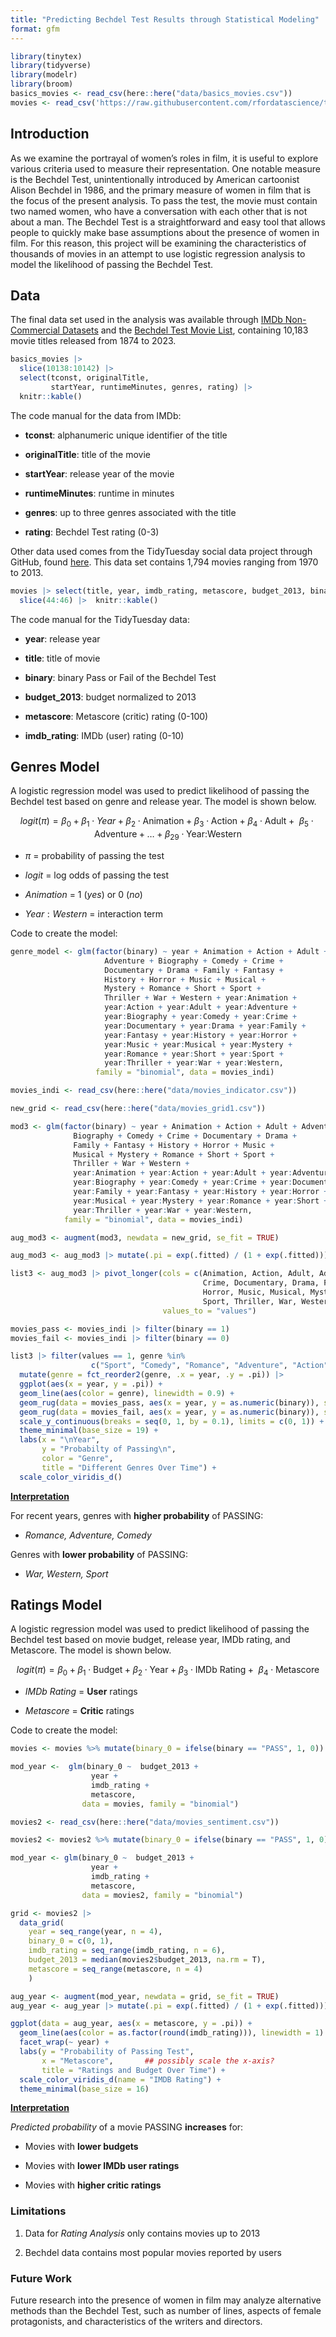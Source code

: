 ```yaml
---
title: "Predicting Bechdel Test Results through Statistical Modeling"
format: gfm
---
```



```r
library(tinytex)
library(tidyverse)
library(modelr)
library(broom)
basics_movies <- read_csv(here::here("data/basics_movies.csv"))
movies <- read_csv('https://raw.githubusercontent.com/rfordatascience/tidytuesday/master/data/2021/2021-03-09/movies.csv')
```


## Introduction

As we examine the portrayal of women's roles in film, it is useful to explore various criteria used to measure their representation. One notable measure is the Bechdel Test, unintentionally introduced by American cartoonist Alison Bechdel in 1986, and the primary measure of women in film that is the focus of the present analysis. To pass the test, the movie must contain two named women, who have a conversation with each other that is not about a man. The Bechdel Test is a straightforward and easy tool that allows people to quickly make base assumptions about the presence of women in film. For this reason, this project will be examining the characteristics of thousands of movies in an attempt to use logistic regression analysis to model the likelihood of passing the Bechdel Test. 

## Data

The final data set used in the analysis was available through [IMDb Non-Commercial Datasets](https://developer.imdb.com/non-commercial-datasets/) and the [Bechdel Test Movie List](https://bechdeltest.com/), containing 10,183 movie titles released from 1874 to 2023. 

```r
basics_movies |> 
  slice(10138:10142) |>
  select(tconst, originalTitle,
         startYear, runtimeMinutes, genres, rating) |> 
  knitr::kable() 
```

The code manual for the data from IMDb: 

 - **tconst**: alphanumeric unique identifier of the title
 
 - **originalTitle**: title of the movie
 
 - **startYear**: release year of the movie
 
 - **runtimeMinutes**: runtime in minutes
 
 - **genres**: up to three genres associated with the title
 
 - **rating**: Bechdel Test rating (0-3)


Other data used comes from the TidyTuesday social data project through GitHub, found [here](https://github.com/rfordatascience/tidytuesday/blob/master/data/2021/2021-03-09/readme.md). This data set contains 1,794 movies ranging from 1970 to 2013.  

```r
movies |> select(title, year, imdb_rating, metascore, budget_2013, binary) |> 
  slice(44:46) |>  knitr::kable() 
```

The code manual for the TidyTuesday data: 

- **year**: release year

- **title**: title of movie

- **binary**: binary Pass or Fail of the Bechdel Test

- **budget_2013**: budget normalized to 2013

- **metascore**: Metascore (critic) rating (0-100)

- **imdb_rating**: IMDb (user) rating (0-10)


## Genres Model

A logistic regression model was used to predict likelihood of passing the Bechdel test based on genre and release year. The model is shown below. 

$$
logit(\pi) = \beta_0 + \beta_1 \cdot Year + \beta_2 \cdot \text{Animation} + \beta_3 \cdot \text{Action} + \beta_4 \cdot \text{Adult} + \text{ } \beta_5 \cdot \text{Adventure} +\ldots + \beta_{29} \cdot \text{Year:Western}
$$

-   $\pi$ = probability of passing the test

-   $logit$ = log odds of passing the test

-   $Animation$ = 1 (*yes*) or 0 (*no*)

-   $Year:Western$ = interaction term

Code to create the model: 

```r
genre_model <- glm(factor(binary) ~ year + Animation + Action + Adult + 
                     Adventure + Biography + Comedy + Crime + 
                     Documentary + Drama + Family + Fantasy + 
                     History + Horror + Music + Musical +
                     Mystery + Romance + Short + Sport + 
                     Thriller + War + Western + year:Animation + 
                     year:Action + year:Adult + year:Adventure + 
                     year:Biography + year:Comedy + year:Crime +
                     year:Documentary + year:Drama + year:Family +
                     year:Fantasy + year:History + year:Horror + 
                     year:Music + year:Musical + year:Mystery + 
                     year:Romance + year:Short + year:Sport + 
                     year:Thriller + year:War + year:Western,
                   family = "binomial", data = movies_indi)
```



```r
movies_indi <- read_csv(here::here("data/movies_indicator.csv"))

new_grid <- read_csv(here::here("data/movies_grid1.csv"))

mod3 <- glm(factor(binary) ~ year + Animation + Action + Adult + Adventure +
              Biography + Comedy + Crime + Documentary + Drama +
              Family + Fantasy + History + Horror + Music +
              Musical + Mystery + Romance + Short + Sport +
              Thriller + War + Western +
              year:Animation + year:Action + year:Adult + year:Adventure +
              year:Biography + year:Comedy + year:Crime + year:Documentary + year:Drama +
              year:Family + year:Fantasy + year:History + year:Horror + year:Music +
              year:Musical + year:Mystery + year:Romance + year:Short + year:Sport +
              year:Thriller + year:War + year:Western, 
            family = "binomial", data = movies_indi)

aug_mod3 <- augment(mod3, newdata = new_grid, se_fit = TRUE)

aug_mod3 <- aug_mod3 |> mutate(.pi = exp(.fitted) / (1 + exp(.fitted)))

list3 <- aug_mod3 |> pivot_longer(cols = c(Animation, Action, Adult, Adventure, Biography, Comedy, 
                                           Crime, Documentary, Drama, Family, Fantasy, History, 
                                           Horror, Music, Musical, Mystery, Romance, Short, 
                                           Sport, Thriller, War, Western), names_to = "genre", 
                                  values_to = "values")

movies_pass <- movies_indi |> filter(binary == 1)
movies_fail <- movies_indi |> filter(binary == 0)

list3 |> filter(values == 1, genre %in% 
                  c("Sport", "Comedy", "Romance", "Adventure", "Action", "Documentary", "War", "Western")) |> 
  mutate(genre = fct_reorder2(genre, .x = year, .y = .pi)) |>
  ggplot(aes(x = year, y = .pi)) +                      
  geom_line(aes(color = genre), linewidth = 0.9) + 
  geom_rug(data = movies_pass, aes(x = year, y = as.numeric(binary)), sides = "t") +  ## alpha = 0.4
  geom_rug(data = movies_fail, aes(x = year, y = as.numeric(binary)), sides = "b") +  
  scale_y_continuous(breaks = seq(0, 1, by = 0.1), limits = c(0, 1)) + 
  theme_minimal(base_size = 19) +
  labs(x = "\nYear",
       y = "Probabilty of Passing\n", 
       color = "Genre",
       title = "Different Genres Over Time") +
  scale_color_viridis_d()
```

[**Interpretation**]{.underline}

For recent years, genres with **higher probability** of PASSING:

-   *Romance, Adventure, Comedy*

Genres with **lower probability** of PASSING:

-   *War, Western, Sport*



## Ratings Model

A logistic regression model was used to predict likelihood of passing the Bechdel test based on movie budget, release year, IMDb rating, and Metascore. The model is shown below. 

$$
logit(\pi) = \beta_0 + \beta_1 \cdot \text{Budget} + \beta_2 \cdot \text{Year} + \beta_3 \cdot \text{IMDb Rating} +  \text{ } \beta_4 \cdot \text{Metascore}
$$


-   $IMDb \text{ } Rating$ = **User** ratings

-   $Metascore$ = **Critic** ratings


Code to create the model: 

```r
movies <- movies %>% mutate(binary_0 = ifelse(binary == "PASS", 1, 0))

mod_year <-  glm(binary_0 ~  budget_2013 +
                  year + 
                  imdb_rating +                 
                  metascore,                     
                data = movies, family = "binomial") 
```



```r
movies2 <- read_csv(here::here("data/movies_sentiment.csv"))

movies2 <- movies2 %>% mutate(binary_0 = ifelse(binary == "PASS", 1, 0))

mod_year <- glm(binary_0 ~  budget_2013 +
                  year + 
                  imdb_rating +                 
                  metascore,                     
                data = movies2, family = "binomial") 

grid <- movies2 |>
  data_grid(
    year = seq_range(year, n = 4),
    binary_0 = c(0, 1),
    imdb_rating = seq_range(imdb_rating, n = 6),
    budget_2013 = median(movies2$budget_2013, na.rm = T),
    metascore = seq_range(metascore, n = 4)
    )

aug_year <- augment(mod_year, newdata = grid, se_fit = TRUE)
aug_year <- aug_year |> mutate(.pi = exp(.fitted) / (1 + exp(.fitted)))

ggplot(data = aug_year, aes(x = metascore, y = .pi)) +
  geom_line(aes(color = as.factor(round(imdb_rating))), linewidth = 1) +
  facet_wrap(~ year) + 
  labs(y = "Probability of Passing Test",
       x = "Metascore",       ## possibly scale the x-axis?
       title = "Ratings and Budget Over Time") +
  scale_color_viridis_d(name = "IMDB Rating") +
  theme_minimal(base_size = 16)
```

[**Interpretation**]{.underline}

*Predicted probability* of a movie PASSING **increases** for:

-   Movies with **lower budgets**

-   Movies with **lower IMDb user ratings**

-   Movies with **higher critic ratings**


### Limitations

1. Data for *Rating Analysis* only contains movies up to 2013

2. Bechdel data contains most popular movies reported by users


### Future Work

Future research into the presence of women in film may analyze alternative methods than the Bechdel Test, such as number of lines, aspects of female protagonists, and characteristics of the writers and directors.





